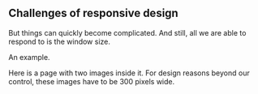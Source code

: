 
<Meta title="Challenges of responsive design/Example 1" />

## Challenges of responsive design

But things can quickly become complicated. And still, all we are able to respond to is the window size.

An example.

Here is a page with two images inside it. For design reasons beyond our control, these images have to be 300 pixels wide.

<Preview>
  <Story name="test">
    <Page width='320px'>
      <div className='container'>
        <Figure author='Christian Holzinger' />
        <Figure author='Nitish Meena' />
      </div>
    </Page>
  </Story>
</Preview>
